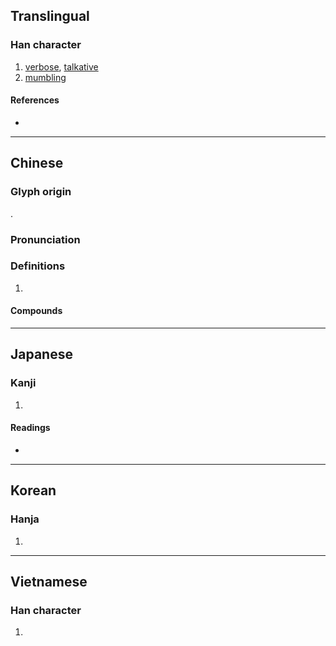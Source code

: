 {{also|噜}}
{{character info/new}}
==Translingual==

===Han character===
{{Han char|rn=30|rad=口|as=15|sn=18|four=67063|canj=RNWA|ids=⿰口魯}}

# [[verbose]], [[talkative]]
# [[mumbling]]

====References====
* {{Han ref|kx=0212.270|dkj=04502|dj=0435.120|hdz=10700.120|uh=5695|ud=22165|bh=C250|bd=49744}}

----

==Chinese==
{{zh-forms|s=噜}}

===Glyph origin===
{{Han compound|口|魯|c1=s|c2=p|t1=mouth|ls=psc}}.

===Pronunciation===
{{zh-pron
|m=lū
|c=lou1
|cat=
}}

===Definitions===
{{zh-hanzi}}

# {{rfdef|zh}}

====Compounds====
{{zh-der|嘟嚕|嘰哩咕嚕|嚕囌|咕嚕|一嘟嚕|噗嚕嚕|呼嚕|嘀裡嘟嚕|嘟嚕嘴|哩嚕|打呼嚕|滴里嘟嚕|胡嚕|都嚕}}

----

==Japanese==

===Kanji===
{{ja-kanji|grade=|rs=口15}}

# {{rfdef|ja|sort=口15}}

====Readings====
* {{ja-readings|on=[[ろ]] (ro)|kun=[[かたる]] (kataru), [[へつらう]] (hetsurau)}}

----

==Korean==

===Hanja===
{{ko-hanja|hangeul=로|rv=ro|mr=ro}}

# {{rfdef|ko|sort=口15}}

----

==Vietnamese==

===Han character===
{{vi-hantu|[[lỗ]], [[rủa]], [[sủa]], [[ruả]]|rs=口15}}

# {{rfdef|vi|sort=口15}}